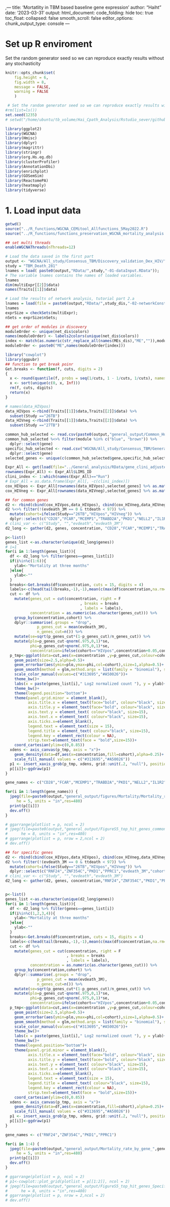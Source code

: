 ,---
title: 'Mortatlity in TBM based baseline gene expression '
author: "Haiht"
date: '2023-03-31'
output:
  html_document:
    code_folding: hide
    toc: true
    toc_float:
      collapsed: false
      smooth_scroll: false
editor_options: 
  chunk_output_type: console
---

# Set up R enviroment {.tabset .tabset-fade .tabset-pills}
Set the random generator seed so we can reproduce exactly results without any stochasticity

```r
knitr::opts_chunk$set(
	fig.height = 6,
	fig.width = 8,
	message = FALSE,
	warning = FALSE
	)

 # Set the random generator seed so we can reproduce exactly results without any stochasticity
#rm(list=ls())
set.seed(1235)
# setwd("/home/ubuntu/tb_volume/Hai_Cpath_Analysis/Rstudio_sever/github_repos/Dexa_transcriptomics/")
```


```r
library(ggplot2)
library(WGCNA)
library(Hmisc)
library(dplyr)
library(magrittr)
library(stringr)
library(org.Hs.eg.db)
library(clusterProfiler)
library(AnnotationDbi)
library(enrichplot)
library(GOSemSim)
library(ReactomePA)
library(heatmaply)
library(tidyverse)
```

# 1. Load input data

```r
getwd()
source("../R_functions/WGCNA_CEMitool_Allfunctions_5May2022.R")
source("../R_functions/functions_preservation_WGCNA_mortality_analysis.R")

## set multi threads
enableWGCNAThreads(nThreads=12)

# Load the data saved in the first part
output <- "WGCNA/All_study/Consensus_TBM/Discovery_validation_Dex_HIV/"
study = "TBM_Death_281"
lnames = load( paste0(output,"RData/",study,"-01-dataInput.RData"));
# The variable lnames contains the names of loaded variables.
lnames
dim(multiExpr[[2]]$data)
names(Traits[[1]]$data)

# Load the results of network analysis, tutorial part 2.a
lnames = load(file = paste0(output,"RData/",study_dis,"-02-networkConstruction-auto.RData"));
lnames
exprSize = checkSets(multiExpr);
nSets = exprSize$nSets;

## get order of modules in discovery
moduleOrder <- unique(net_dis$colors) 
names(moduleOrder) <- labels2colors(unique(net_dis$colors))
index <- match(as.numeric(str_replace_all(names(MEs_dis),"ME","")),moduleOrder)
moduleOrder <- paste0("ME",names(moduleOrder[index]))

```


```r
library("cowplot")
library(ggpubr)
## function to get break poinr
Get.breaks <- function(f, cuts, digits = 2)
{
  x <- round(quantile(f, probs = seq(1/cuts, 1 - 1/cuts, 1/cuts), names = F,na.rm=T), digits)
  x <- sort(unique(c(0, x, Inf)))
  rm(f, cuts, digits)
  return(x)
}

# names(data_HIVpos)
data_HIVpos <-rbind(Traits[[1]]$data,Traits[[2]]$data) %>%
  subset(Study =="26TB")
data_HIVneg <-rbind(Traits[[1]]$data,Traits[[2]]$data) %>%
  subset(Study =="27TB")

common_hub_selected <- read.csv(paste0(output,"general_output/Common_Hubgenes_raw.csv"))
common_hub_selected %<>% filter(module %in% c("blue", "brown")) %>% 
  dplyr::select(gene)
specific_hub_selected <- read.csv("WGCNA/All_study/Consensus_TBM/General_DEX/general_output/Specific_consensus_hubgenes.csv") %>%
  dplyr::select(gene)
selected_genes <- unique(c(common_hub_selected$gene,specific_hub_selected$gene))

Expr_All <- get(load(file="../General_analysis/RData/gene_clini_adjusted_ComBat_all.Rdata"))
rownames(Expr_All) <- Expr_All$LIMS_ID
clini_index <- 1:which(names(Expr_All)=="Run")
# Expr_All = as.data.frame(Expr_All[, -c(clini_index)])
cox_HIVpos <- Expr_All[rownames(data_HIVpos),selected_genes] %>% as.matrix()
cox_HIVneg <- Expr_All[rownames(data_HIVneg),selected_genes] %>% as.matrix()
```


```r
## for common genes
d2 <- rbind(cbind(cox_HIVpos,data_HIVpos), cbind(cox_HIVneg,data_HIVneg))
d2 %<>% filter(!(evdeath_3M == 0 & ttdeath < 97)) %>% 
  mutate(cohort=ifelse(Study=="26TB","HIVpos","HIVneg")) %>%
  dplyr::select(c("CD28","FCAR","MCEMP1","TRABD2A","PKD1","NELL2","IL1R2","ZNF354C","evdeath_3M","cohort"))
# clini_var <- c("Study", "","evdeath","evdeath_3M")
d2_long <- gather(d2, genes, concentration, "CD28","FCAR","MCEMP1","TRABD2A","PKD1","NELL2","IL1R2","ZNF354C",factor_key=TRUE)

p<-list()
genes_list <-as.character(unique(d2_long$genes))
# i=1
for(i in 1:length(genes_list)){
  df <- d2_long %>% filter(genes==genes_list[i])
  if(i%in%c(1:6)){
    ylab<-"Mortality at three months"
  }else{
    ylab<-""
  }
  breaks<-Get.breaks(df$concentration, cuts = 15, digits = 4)
  labels<-c(head(tail(breaks,-1),-1),mean(c(max(df$concentration,na.rm=T),head(tail(breaks,2),1))))
  cut <- df %>%
    mutate(genes_cut = cut(concentration, right = F
                                 , breaks = breaks
                                 , labels = labels),
           concentration = as.numeric(as.character(genes_cut))) %>%
    group_by(concentration,cohort) %>%
    dplyr::summarise(.groups = "drop",
              p_genes_cut = mean(evdeath_3M),
              n_genes_cut=n()) %>%
    mutate(se=sqrt(p_genes_cut*(1-p_genes_cut)/n_genes_cut)) %>%
    mutate(plo=p_genes_cut-qnorm(.975,0,1)*se,
           phi=p_genes_cut+qnorm(.975,0,1)*se,
           concentration=ifelse(cohort=="HIVpos",concentration+0.05,concentration)) %>% as.data.frame()
  p_tmp<-ggplot(data=cut,aes(x=concentration ,y=p_genes_cut,colour=cohort ))+
    geom_point(size=2.5,alpha=0.5)+
    geom_errorbar(aes(ymin=plo,ymax=phi,col=cohort),size=1,alpha=0.5)+
    geom_smooth(method = glm,method.args = list(family = "binomial"), se = FALSE,size=2)+
    scale_color_manual(values=c("#313695","#A50026"))+
    theme_bw()+
    labs(x = paste(genes_list[i]," Log2 normalized count "), y = ylab)+
    theme_bw()+
    theme(legend.position="bottom")+ 
    theme(panel.grid.minor = element_blank(),
          axis.title.x = element_text(face="bold", colour="black", size=12),
          axis.title.y = element_text(face="bold", colour="black", size=20),
          axis.text.y = element_text( colour="black", size=15),
          axis.text.x = element_text( colour="black", size=15),
          axis.ticks.x=element_blank(),
          legend.text = element_text(size = 15),
          legend.title = element_text( colour="black", size=15),
          legend.key = element_rect(colour = NA),
          strip.text=element_text(face = "bold",size=15))+
    coord_cartesian(ylim=c(0,0.85))
  xdens <- axis_canvas(p_tmp, axis = "x")+
    geom_density(data=df,aes(x=concentration,fill=cohort),alpha=0.25)+
    scale_fill_manual( values = c("#313695","#A50026"))
  p1 <- insert_xaxis_grob(p_tmp, xdens, grid::unit(.2, "null"), position = "top")
  p[[i]]<-ggdraw(p1)
}

gene_names <- c("CD28","FCAR","MCEMP1","TRABD2A","PKD1","NELL2","IL1R2","ZNF354C")

for(i in 1:length(gene_names)) {
  jpeg(file=paste0(output,"general_output/figures/Mortality/Mortality_rate_by_gene_",gene_names[i],".jpeg"),wi = 5, 
     he = 5, units = "in",res=480)
  print(p[[i]])
  dev.off()
}

# ggarrange(plotlist = p, ncol = 2)
# jpeg(file=paste0(output,"general_output/FigureS5_top_hit_genes_commonhub.jpeg"),wi = 10, 
#      he = 8, units = "in",res=480)
# ggarrange(plotlist = p, nrow = 2,ncol = 2)
# dev.off()
```


```r

## for specific genes
d2 <- rbind(cbind(cox_HIVpos,data_HIVpos), cbind(cox_HIVneg,data_HIVneg))
d2 %<>% filter(!(evdeath_3M == 0 & ttdeath < 97)) %>% 
  mutate(cohort=ifelse(Study=="26TB","HIVpos","HIVneg")) %>%
  dplyr::select(c("RNF24","ZNF354C","PKD1","PPRC1","evdeath_3M","cohort"))
# clini_var <- c("Study", "","evdeath","evdeath_3M")
d2_long <- gather(d2, genes, concentration,"RNF24","ZNF354C","PKD1","PPRC1",factor_key=TRUE)


p<-list()
genes_list <-as.character(unique(d2_long$genes))
for(i in 1:length(genes_list)){
  df <- d2_long %>% filter(genes==genes_list[i])
  if(i%in%c(1,2,3,4)){
    ylab<-"Mortality at three months"
  }else{
    ylab<-""
  }
  breaks<-Get.breaks(df$concentration, cuts = 15, digits = 4)
  labels<-c(head(tail(breaks,-1),-1),mean(c(max(df$concentration,na.rm=T),head(tail(breaks,2),1))))
  cut <- df %>%
    mutate(genes_cut = cut(concentration, right = F
                           , breaks = breaks
                           , labels = labels),
           concentration = as.numeric(as.character(genes_cut))) %>%
    group_by(concentration,cohort) %>%
    dplyr::summarise(.groups = "drop",
              p_genes_cut = mean(evdeath_3M),
              n_genes_cut=n()) %>%
    mutate(se=sqrt(p_genes_cut*(1-p_genes_cut)/n_genes_cut)) %>%
    mutate(plo=p_genes_cut-qnorm(.975,0,1)*se,
           phi=p_genes_cut+qnorm(.975,0,1)*se,
           concentration=ifelse(cohort=="HIVpos",concentration+0.05,concentration)) %>% as.data.frame()
  p_tmp<-ggplot(data=cut,aes(x=concentration ,y=p_genes_cut,colour=cohort ))+
    geom_point(size=2.5,alpha=0.5)+
    geom_errorbar(aes(ymin=plo,ymax=phi,col=cohort),size=1,alpha=0.5)+
    geom_smooth(method = glm,method.args = list(family = "binomial"), se = FALSE,size=2)+
    scale_color_manual(values=c("#313695","#A50026"))+
    theme_bw()+
    labs(x = paste(genes_list[i]," Log2 normalized count "), y = ylab)+
    theme_bw()+
    theme(legend.position="bottom")+ 
    theme(panel.grid.minor = element_blank(),
          axis.title.x = element_text(face="bold", colour="black", size=12),
          axis.title.y = element_text(face="bold", colour="black", size=20),
          axis.text.y = element_text( colour="black", size=15),
          axis.text.x = element_text( colour="black", size=15),
          axis.ticks.x=element_blank(),
          legend.text = element_text(size = 15),
          legend.title = element_text( colour="black", size=15),
          legend.key = element_rect(colour = NA),
          strip.text=element_text(face = "bold",size=15))+
    coord_cartesian(ylim=c(0,0.85))
  xdens <- axis_canvas(p_tmp, axis = "x")+
    geom_density(data=df,aes(x=concentration,fill=cohort),alpha=0.25)+
    scale_fill_manual( values = c("#313695","#A50026"))
  p1 <- insert_xaxis_grob(p_tmp, xdens, grid::unit(.2, "null"), position = "top")
  p[[i]]<-ggdraw(p1)
}

gene_names <- c("RNF24","ZNF354C","PKD1","PPRC1")

for(i in 1:4) {
  jpeg(file=paste0(output,"general_output/Mortality_rate_by_gene_",gene_names[i],".jpeg"),wi = 5, 
     he = 5, units = "in",res=480)
  print(p[[i]])
  dev.off()
}

# ggarrange(plotlist = p, ncol = 2)
# p1<-cowplot::plot_grid(plotlist = p[[1:2]], ncol = 2)
# jpeg(file=paste0(output,"general_output/FigureS5_top_hit_genes_Specific_hub.jpeg"),wi = 10, 
#      he = 8, units = "in",res=480)
# ggarrange(plotlist = p, nrow = 2,ncol = 2)
# dev.off()
```

